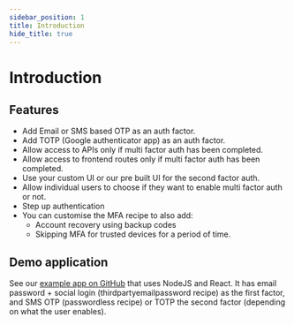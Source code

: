 ```yaml
---
sidebar_position: 1
title: Introduction
hide_title: true
---
```



<MFAPaidBanner />

# Introduction

## Features
- Add Email or SMS based OTP as an auth factor.
- Add TOTP (Google authenticator app) as an auth factor.
- Allow access to APIs only if multi factor auth has been completed.
- Allow access to frontend routes only if multi factor auth has been completed.
- Use your custom UI or our pre built UI for the second factor auth.
- Allow individual users to choose if they want to enable multi factor auth or not.
- Step up authentication
- You can customise the MFA recipe to also add:
    - Account recovery using backup codes
    - Skipping MFA for trusted devices for a period of time.

## Demo application
See our [example app on GitHub](https://github.com/supertokens/supertokens-auth-react/tree/master/examples/with-mfa) that uses NodeJS and React. It has email password + social login (thirdpartyemailpassword recipe) as the first factor, and SMS OTP (passwordless recipe) or TOTP the second factor (depending on what the user enables).
